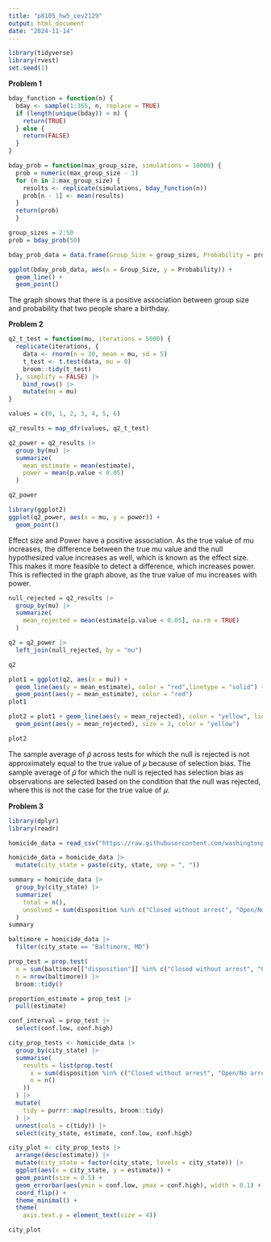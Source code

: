 ```yaml
---
title: "p8105_hw5_cev2129"
output: html_document
date: "2024-11-14"
---
```


```r
library(tidyverse)
library(rvest)
set.seed(1)
``` 

**Problem 1**
```r
bday_function = function(n) {
  bday <- sample(1:365, n, replace = TRUE)
  if (length(unique(bday)) < n) {
    return(TRUE)  
  } else {
    return(FALSE) 
  }
} 

bday_prob = function(max_group_size, simulations = 10000) {
  prob = numeric(max_group_size - 1)
  for (n in 2:max_group_size) {
    results <- replicate(simulations, bday_function(n))
    prob[n - 1] <- mean(results)  
  }
  return(prob)
  }

group_sizes = 2:50
prob = bday_prob(50)

bday_prob_data = data.frame(Group_Size = group_sizes, Probability = prob)

ggplot(bday_prob_data, aes(x = Group_Size, y = Probability)) +
  geom_line() + 
  geom_point() 
```

The graph shows that there is a positive association between group size and probability that two people share a birthday. 


**Problem 2**
```r
q2_t_test = function(mu, iterations = 5000) { 
  replicate(iterations, {
    data <- rnorm(n = 30, mean = mu, sd = 5)
    t_test <- t.test(data, mu = 0) 
    broom::tidy(t_test)  
  }, simplify = FALSE) |>
    bind_rows() |>
    mutate(mu = mu)
}

values = c(0, 1, 2, 3, 4, 5, 6) 

q2_results = map_dfr(values, q2_t_test) 

q2_power = q2_results |>
  group_by(mu) |>
  summarize(
    mean_estimate = mean(estimate),
    power = mean(p.value < 0.05)
  )

q2_power
```


```r
library(ggplot2)
ggplot(q2_power, aes(x = mu, y = power)) + 
  geom_point()
```

Effect size and Power have a positive association. As the true value of mu increases, the difference between the true mu value and the null hypothesized value increases as well, which is known as the effect size. This makes it more feasible to detect a difference, which increases power. This is reflected in the graph above, as the true value of mu increases with power. 


```r
null_rejected = q2_results |>
  group_by(mu) |>
  summarize(
    mean_rejected = mean(estimate[p.value < 0.05], na.rm = TRUE)  
  )

q2 = q2_power |>
  left_join(null_rejected, by = "mu")

q2
```

```r
plot1 = ggplot(q2, aes(x = mu)) +
  geom_line(aes(y = mean_estimate), color = "red",linetype = "solid") +
  geom_point(aes(y = mean_estimate), color = "red")
plot1

plot2 = plot1 + geom_line(aes(y = mean_rejected), color = "yellow", linetype = "dashed") +
  geom_point(aes(y = mean_rejected), size = 3, color = "yellow") 

plot2
```

The sample average of 𝜇̂ across tests for which the null is rejected is not approximately equal to the true value of 𝜇 because of selection bias. The sample average of  𝜇̂ for which the null is rejected has selection bias as observations are selected based on the condition that the null was rejected, where this is not the case for the true value of 𝜇.


**Problem 3**
```r
library(dplyr)
library(readr)

homicide_data = read_csv("https://raw.githubusercontent.com/washingtonpost/data-homicides/refs/heads/master/homicide-data.csv")

homicide_data = homicide_data |>
  mutate(city_state = paste(city, state, sep = ", "))

summary = homicide_data |>
  group_by(city_state) |>
  summarize(
    total = n(),  
    unsolved = sum(disposition %in% c("Closed without arrest", "Open/No arrest"))  
  )
summary
``` 

```r
baltimore = homicide_data |>
  filter(city_state == "Baltimore, MD")

prop_test = prop.test(
  x = sum(baltimore[["disposition"]] %in% c("Closed without arrest", "Open/No arrest")), 
  n = nrow(baltimore)) |>
  broom::tidy() 

proportion_estimate = prop_test |>
  pull(estimate) 

conf_interval = prop_test |>
  select(conf.low, conf.high)
```

```r
city_prop_tests <- homicide_data |>
  group_by(city_state) |>
  summarise(
    results = list(prop.test(
      x = sum(disposition %in% c("Closed without arrest", "Open/No arrest")),
      n = n()
    ))
  ) |>
  mutate(
    tidy = purrr::map(results, broom::tidy)
  ) |>
  unnest(cols = c(tidy)) |>
  select(city_state, estimate, conf.low, conf.high)
``` 

```r
city_plot <- city_prop_tests |>
  arrange(desc(estimate)) |>  
  mutate(city_state = factor(city_state, levels = city_state)) |>  
  ggplot(aes(x = city_state, y = estimate)) +
  geom_point(size = 0.5) +  
  geom_errorbar(aes(ymin = conf.low, ymax = conf.high), width = 0.1) +
  coord_flip() + 
  theme_minimal() + 
  theme(
    axis.text.y = element_text(size = 4))

city_plot  
```
